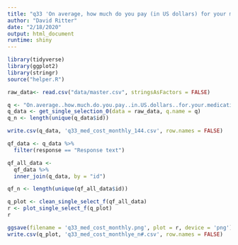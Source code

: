 ```yaml
---
title: "q33 'On average, how much do you pay (in US dollars) for your medications on a monthly basis out of pocket?'"
author: "David Ritter"
date: "2/18/2020"
output: html_document
runtime: shiny
---
```


```r
library(tidyverse)
library(ggplot2)
library(stringr)
source("helper.R")
```

```r
raw_data<- read.csv("data/master.csv", stringsAsFactors = FALSE)
```

```r
q <- "On.average..how.much.do.you.pay..in.US.dollars..for.your.medications.on.a.monthly.basis.out.of.pocket."
q_data <- get_single_selection_0(data = raw_data, q.name = q)
q_n <- length(unique(q_data$id))
```

```r
write.csv(q_data, 'q33_med_cost_monthly_144.csv', row.names = FALSE)
```

```r
qf_data <- q_data %>%
  filter(response == "Response text")
```

```r
qf_all_data <- 
  qf_data %>%
  inner_join(q_data, by = "id")

qf_n <- length(unique(qf_all_data$id))
```

```r
q_plot <- clean_single_select_f(qf_all_data)
r <- plot_single_select_f(q_plot)
r
```

```r
ggsave(filename = 'q33_med_cost_monthly.png', plot = r, device = 'png')
write.csv(q_plot, 'q33_med_cost_monthlye_n#.csv', row.names = FALSE)
```
